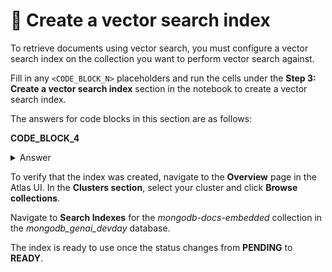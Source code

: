 # 👐 Create a vector search index

To retrieve documents using vector search, you must configure a vector search index on the collection you want to perform vector search against.

Fill in any `<CODE_BLOCK_N>` placeholders and run the cells under the **Step 3: Create a vector search index** section in the notebook to create a vector search index.

The answers for code blocks in this section are as follows:

**CODE_BLOCK_4**

<details>
<summary>Answer</summary>
<div>
```python
vs_collection.create_search_index(model=model)
```
</div>
</details>

To verify that the index was created, navigate to the **Overview** page in the Atlas UI. In the **Clusters section**, select your cluster and click **Browse collections**.

<Screenshot url="https://cloud.mongodb.com" src="img/screenshots/50-agent-tools/2-create-vector-search-index/1-browse-collections.png" alt="Browse collections" />

Navigate to **Search Indexes** for the _mongodb-docs-embedded_ collection in the _mongodb_genai_devday_ database.

<Screenshot url="https://cloud.mongodb.com" src="img/screenshots/50-agent-tools/2-create-vector-search-index/2-nav-search-indexes.png" alt="Navigate to search indexes" />

The index is ready to use once the status changes from **PENDING** to **READY**.

<Screenshot url="https://cloud.mongodb.com" src="img/screenshots/50-agent-tools/2-create-vector-search-index/3-index-ready.png" alt="Index ready to use" />